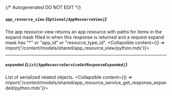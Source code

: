 {/* Autogenerated DO NOT EDIT  */}

##### `app_resource_view` *{`Optional[AppResourceView]`}*
The app resource view returns an app resource with paths for items in the expand mask filled in when this response is returned and a request expand mask has "\*" or "app_id" or "resource_type_id".
<Collapsible content={() => import('/content/models/shared/app_resource_view/python.mdx')}>
</Collapsible>

---
##### `expanded` *{`List[AppResourceServiceGetResponseExpanded]`}*
List of serialized related objects.
<Collapsible content={() => import('/content/models/shared/app_resource_service_get_response_expanded/python.mdx')}>
</Collapsible>

